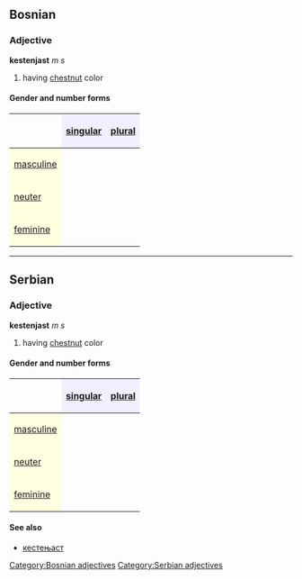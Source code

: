 ==Bosnian==
===Adjective===
'''kestenjast''' ''m s''
#having [[chestnut]] color
====Gender and number forms====
{| border="1" cellpadding="4" cellspacing="0"
!
! style="background-color: #EFEFFF" align="center"|[[singular]]
! style="background-color: #EFEFFF" align="center"|[[plural]]
|-
! style="background-color: #FFFFE0" align="left"|[[masculine]]
| align="center"|{{Unicode|kestenjast, kestenjasti}}
| align="center"|{{Unicode|kestenjasti}}
|-
! style="background-color: #FFFFE0" align="left"|[[neuter]]
| align="center"|{{Unicode|kestenjasto}}
| align="center"|{{Unicode|kestenjasta}}
|-
! style="background-color: #FFFFE0" align="left"|[[feminine]]
| align="center"|{{Unicode|kestenjasta}}
| align="center"|{{Unicode|kestenjaste}}
|}

[[Category:Bosnian adjectives]]

----

==Serbian==
===Adjective===
'''kestenjast''' ''m s''
#having [[chestnut]] color
====Gender and number forms====
{| border="1" cellpadding="4" cellspacing="0"
!
! style="background-color: #EFEFFF" align="center"|[[singular]]
! style="background-color: #EFEFFF" align="center"|[[plural]]
|-
! style="background-color: #FFFFE0" align="left"|[[masculine]]
| align="center"|{{Unicode|kestenjast, kestenjasti}}
| align="center"|{{Unicode|kestenjasti}}
|-
! style="background-color: #FFFFE0" align="left"|[[neuter]]
| align="center"|{{Unicode|kestenjasto}}
| align="center"|{{Unicode|kestenjasta}}
|-
! style="background-color: #FFFFE0" align="left"|[[feminine]]
| align="center"|{{Unicode|kestenjasta}}
| align="center"|{{Unicode|kestenjaste}}
|}
====See also====
*[[кестењаст]]
[[Category:Serbian adjectives]]